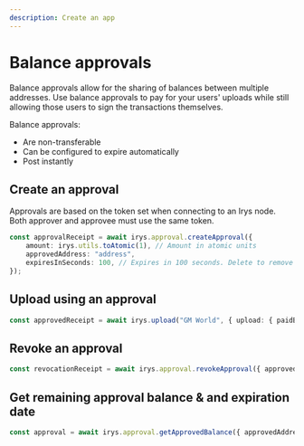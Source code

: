 ```yaml
---
description: Create an app
---
```



# Balance approvals

Balance approvals allow for the sharing of balances between multiple addresses. Use balance approvals to pay for your users' uploads while still allowing those users to sign the transactions themselves.

Balance approvals:

-   Are non-transferable
-   Can be configured to expire automatically
-   Post instantly

## Create an approval

<Callout type="info" emoji="ℹ️">
	Approvals are based on the token set when connecting to an Irys node. Both approver and approvee must use the same
	token.
</Callout>

```ts
const approvalReceipt = await irys.approval.createApproval({
	amount: irys.utils.toAtomic(1), // Amount in atomic units
	approvedAddress: "address",
	expiresInSeconds: 100, // Expires in 100 seconds. Delete to remove expiration.
});
```

## Upload using an approval

```ts
const approvedReceipt = await irys.upload("GM World", { upload: { paidBy: "payerAddress" } });
```

## Revoke an approval

```ts
const revocationReceipt = await irys.approval.revokeApproval({ approvedAddress: "address" });
```

## Get remaining approval balance & and expiration date

```ts
const approval = await irys.approval.getApprovedBalance({ approvedAddress: "address" });
```
